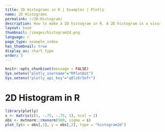 ```yaml
---
title: 2D Histograms in R | Examples | Plotly
name: 2D Histograms
permalink: r/2D-Histogram/
description: How to make a 2D histogram in R. A 2D histogram is a visualization of a bivariate distribution.
layout: base
thumbnail: /images/histogram2d.png
language: r
page_type: example_index
has_thumbnail: true
display_as: chart_type
order: 5
---
```


```r
knitr::opts_chunk$set(message = FALSE)
Sys.setenv("plotly_username"="RPlotBot")
Sys.setenv("plotly_api_key"="q0lz6r5efr")
```
# 2D Histogram in R

```r


library(plotly)
s <- matrix(c(1, -.75, -.75, 1), ncol = 2)
obs <- mvtnorm::rmvnorm(500, sigma = s)
plot_ly(x = obs[,1], y = obs[,2], type = "histogram2d")


```
